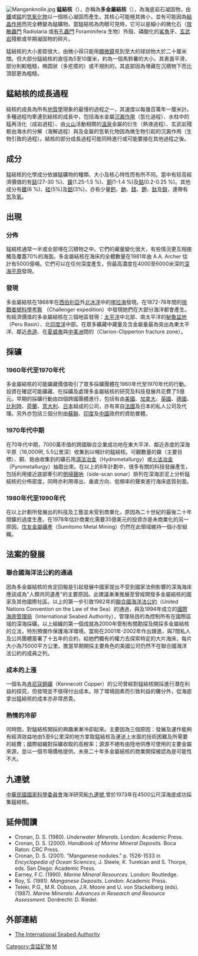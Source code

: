 [[File:Manganknolle.jpg|thumb]]
'''錳結核'''（{{lang-en|'''Manganese nodules'''}}），亦稱為'''多金屬結核'''（{{lang-en|'''Polymetallic nodules'''}}），為海底岩石凝固物，由[[鐵|鐵]]或[[錳|錳]]的[[氫氧化物|氫氧化物]]以一個核心凝固而產生。其核心可能極其微小，並有可能因為[[結晶作用|結晶作用]]而完全轉變為錳礦物。當錳結核為肉眼可見時，它可以是細小的微化石（[[放散蟲門|放散蟲門]] Radiolaria 或[[有孔蟲門|有孔蟲門]] Foraminifera 生物）外殼、磷酸化的[[鯊魚|鯊魚]]牙、[[玄武岩|玄武岩]]殘骸或早期凝固物的碎片。

錳結核的大小差距很大，由微小得只能用[[顯微鏡|顯微鏡]]見到至大的球狀物大於二十厘米闊。但大部分錳結核的直徑為5至10厘米，約為一個馬鈴薯的大小。其表面平滑，部分則較粗糙，椭圆狀（多疙瘩的）或不規則的。其底部因為埋藏在沉積物下而比頂部更為粗糙。

==錳結核的成長過程==
結核的成長為所有[[地質學|地質學]]現象的最慢的過程之一，其速度以每幾百萬年一厘米計。多種過程均牽連到結核的成長中，包括海水金屬[[沉澱作用|沉澱作用]]（氫化過程）、水柱中的錳再活化（成岩過程）、由[[火山|火山]]活動相關的[[溫泉|溫泉]]金屬的衍生（熱液過程）、玄武岩殘骸由海水的分解（海解過程）與及金屬的氫氧化物因為微生物引起的沉澱作用（生物引致的過程）。結核的部分成長過程可能同時進行或可能要接在其他過程之後。

==成分==
錳結核的化學成分依據錳礦物的種類、大小及核心特性而有所不同。當中有较高經濟價值的有[[錳|錳]](27-30 %)、[[鎳|鎳]](1.25-1.5 %)、[[銅|銅]](1-1.4 %)及[[鈷|鈷]](0.2-0.25 %)。其他成分有[[鐵|鐵]](6 %)、[[硅|硅]](5%)及[[鋁|鋁]](3%)，亦有少量[[鈣|鈣]]、[[鈉|鈉]]、[[鎂|鎂]]、[[鉀|鉀]]、[[鈦|鈦]]及[[鋇|鋇]]，連帶有[[氫|氫]]及[[氧|氧]]。

==出現== 
===分佈===
錳結核通常一半或全部埋在沉積物之中。它們的藏量變化很大，有些情況更互相接觸及覆蓋70%的海面。多金屬結核在海床的全體數量在1981年由 A.A. Archer 估計有5000億噸。它們可以在任何深度產生，但最高濃度在4000至6000米深的[[深海平原|深海平原]]發現。

===發現===
多金屬結核在1868年在[[西伯利亞|西伯利亞]]外[[北冰洋|北冰洋]]中的[[喀拉海|喀拉海]]發現。在1872-76年間的[[挑戰者號科學考察|挑戰者號科學考察]] （Challenger expedition）中發現她們在大部分海洋都會產生。有經濟價值的多金屬結核在三個地區發現：[[太平洋|太平洋]]中北部、南太平洋的[[秘魯盆地|秘魯盆地]]（Peru Basin）、北[[印度洋|印度洋]]中部。在眾多礦藏中藏量及含金屬量最為突出為東太平洋、鄰近[[赤道|赤道]]、在[[夏威夷|夏威夷]]與[[中美洲|中美洲]]間的{{le|克拉里昂-克利伯頓大斷裂|Clipperton Fracture Zone}}（Clarion-Clipperton fracture zone）。

==採礦==
===1960年代至1970年代===
多金屬結核的可能礦藏價值吸引了眾多採礦團體在1960年代至1970年代的行動。投資在確認可能礦藏、在採礦及處理多金屬結核的研究及科技發展共花費了5億元。早期的採礦行動由四個跨國團體進行，包括有由[[美國|美國]]、[[加拿大|加拿大]]、[[英國|英國]]、[[德國|德國]]、[[比利時|比利時]]、[[荷蘭|荷蘭]]、[[意大利|意大利]]、[[日本|日本]]組成的公司，亦有來自[[法國|法國]]及日本的私人公司及代理。另外亦包括三個分別由[[蘇聯|蘇聯]]、[[印度|印度]]及[[中國|中國]]政府的資助實體。

===1970年代中期===
在70年代中期，7000萬市值的跨國聯合企業成功地在東大平洋、鄰近赤度的深海平原（18,000呎, 5.5公里深）收集到以噸計的錳結核。可觀數量的鎳（主要目標）、銅、鈷由收集到的礦石用[[濕法冶金|濕法冶金]]（Hydrometallurgy）或[[火法冶金|火法冶金]]（Pyrometallurgy）抽取出來。在以上的8年計劃中，很多有關的科技發展產生，包括利用接近底部牽引的[[側掃聲吶|側掃聲吶]]（side-scan sonar）排列在深海淤泥上分析錳結核的分佈密度，同時亦利用導出、垂直方向、低頻率的聲束進行海床底質剖面。

===1980年代至1990年代===
在以上計劃所發展出的科技及工藝並未受到商業化，原因為二十世紀的最後二十年間鎳的過度生產。在1978年估計商業化需要35億美元的投資亦是未商業化的另一原因。[[住友金屬礦產|住友金屬礦產]]（Sumitomo Metal Mining）仍然在此領域維持一個小型組織。

==法案的發展==
===聯合國海洋法公約的通過===
因為多金屬結核的肯定回報是引起發展中國家提出不受到國家法例影響的深海海床應該成為"人類共同遺產"的主要原因。此建議漸漸推展至曾經開發多金屬結核的國家及其他國際社區。以上的第一步引致1982年的[[聯合國海洋法公約|聯合國海洋法公約]]（United Nations Convention on the Law of the Sea）的通過，與及1994年成立的[[國際海底管理局|國際海底管理局]]（International Seabed Authority），管理局目的為控制所有在國際區域的深海採礦。以上組織的第一個成就為2000年管制有關勘探及開採多金屬結核的立法，特別預備作保護海洋環境。當局在2001年-2002年作出跟進，與7間私人及公共團體簽署了十五年的合約，給她們獨有的權力去探索特定的大片海床，每片大小為75000平方公里。擔當早期開採主要角色的美國公司仍然不在聯合國海洋法公約的成員之列。

===成本的上漲===
一個名為[[肯尼寇銅礦|肯尼寇銅礦]]（Kennecott Copper）的公司曾經對錳結核開採進行潛在利益的探究，但發現並不值得付出成本。除了環境因素而引致利益的攤分外，從海底拿出錳結核的成本亦非常昂貴。

===熱情的冷卻===
同時間，對錳結核開採的興趣漸漸冷卻起來。主要因為三個原因：發展及運作能夠有經濟效益地由5至6公里深的地方拿取錳結核及運送上水面的技術困難及所需要的經費；國際組織對採礦收取的高稅率；源源不絕有由陸地供應可使用的主要金屬來源，並以一個市場價格提供。未來二十年多金屬結核的商業開探被認為是可能性不大。
==九連號==
[[中華民國|中華民國]][[國家科學委員會|國家科學委員會]]海洋研究船[[九連號|九連號]],曾於1973年在4500公尺深海底成功採集錳結核。

==延伸閲讀==
*Cronan, D. S. (1980). ''Underwater Minerals.'' London: Academic Press.
*Cronan, D. S. (2000). ''Handbook of Marine Mineral Deposits.'' Boca Raton: CRC Press.
*Cronan, D. S. (2001). "Manganese nodules." p. 1526-1533 in ''Encyclopedia of Ocean Sciences,'' J. Steele, K. Turekian and S. Thorpe, eds. San Diego: Academic Press.
*Earney, F.C. (1990). ''Marine Mineral Resources.'' London: Routledge.
*Roy, S. (1981). ''Manganese Deposits.'' London: Academic Press.
*Teleki, P.G., M.R. Dobson, J.R. Moore and U. von Stackelberg (eds). (1987). ''Marine Minerals: Advances in Research and Resource Assessment.'' Dordrecht: D. Riedel.

==外部連結==
*[http://www.isa.org.jm The International Seabed Authority] {{Wayback|url=http://www.isa.org.jm/ |date=20210518190611 }}

{{Commons|Manganese nodule}}
{{錳礦石}}
[[Category:含锰矿物|Category:含锰矿物]]
[[Category:海洋學|M]]